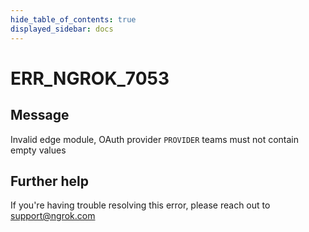 ```yaml
---
hide_table_of_contents: true
displayed_sidebar: docs
---
```



# ERR_NGROK_7053

## Message

Invalid edge module, OAuth provider `PROVIDER` teams must not contain empty values

<ErrorDetails error="err_ngrok_7053" />

## Further help

If you're having trouble resolving this error, please reach out to [support@ngrok.com](mailto:support@ngrok.com?subject=Help%20with%20ERR_NGROK_7053)
